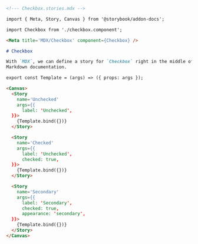 ```md
<!--- Checkbox.stories.mdx -->

import { Meta, Story, Canvas } from '@storybook/addon-docs';

import Checkbox from './checkbox.component';

<Meta title='MDX/Checkbox' component={Checkbox} />

# Checkbox

With `MDX`, we can define a story for `Checkbox` right in the middle of our
Markdown documentation.

export const Template = (args) => ({ props: args });

<Canvas>
  <Story 
    name='Unchecked'
    args={{ 
      label: 'Unchecked',
  }}>
    {Template.bind({})}
  </Story>

  <Story 
    name='Checked'
    args={{ 
      label: 'Unchecked',
      checked: true,
  }}>
    {Template.bind({})}
  </Story>

  <Story 
    name='Secondary'
    args={{
      label: 'Secondary',
      checked: true, 
      appearance: 'secondary',
  }}>
    {Template.bind({})}
  </Story>
</Canvas>
```